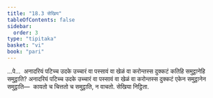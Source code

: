 ```yaml
---
title: "18.3 सेखिय"
tableOfContents: false
sidebar:
  order: 3
type: "tipitaka"
basket: "vi"
book: "pari"
---
```



<DynamicBreadcrumb />

<Division number="472" book="pari">

<Paragraph number="2220" book="pari">
…पे…  अनादरियं पटिच्च उदके उच्चारं वा पस्सावं वा खेळं वा करोन्तस्स दुक्कटं कतिहि समुट्ठानेहि समुट्ठाति? अनादरियं पटिच्च उदके उच्चारं वा पस्सावं वा खेळं वा करोन्तस्स दुक्कटं एकेन समुट्ठानेन समुट्ठाति—  कायतो च चित्ततो च समुट्ठाति, न वाचतो.

</Paragraph>
</Division>

<Paragraph number="2221" type="center" book="pari">
सेखिया निट्ठिता.
</Paragraph>